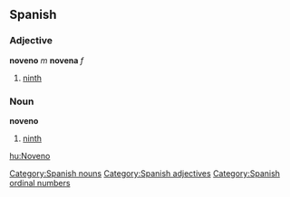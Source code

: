 == Spanish ==
=== Adjective ===
'''noveno''' ''m'' '''novena''' ''f''
# [[ninth]]

=== Noun ===
'''noveno'''
# [[ninth]]


[[Category:Spanish nouns]]
[[Category:Spanish adjectives]]
[[Category:Spanish ordinal numbers]]

[[hu:Noveno]]